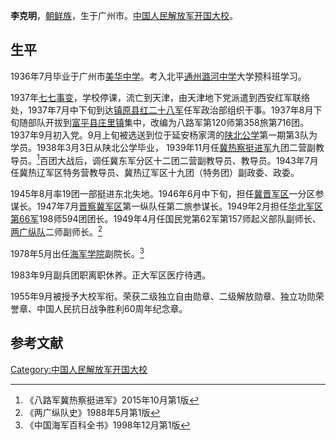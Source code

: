 '''李克明'''{{BD|1919年|10月|2014年|4月15日|catIdx=Li}}，[[朝鲜族|朝鲜族]]，生于广州市。[[中国人民解放军开国大校|中国人民解放军开国大校]]。

==生平==
1936年7月毕业于广州市[[美华中学|美华中学]]。考入北平[[通州|通州]][[潞河中学|潞河中学]]大学预科班学习。

1937年[[七七事变|七七事变]]，学校停课，流亡到天津，由天津地下党派遣到西安红军联络处，1937年7月中下旬到达[[镇原县|镇原县]][[红二十八军|红二十八军]]任军政治部组织干事。1937年8月下旬随部队开拔到[[富平县|富平县]][[庄里镇|庄里镇]]集中，改编为八路军第120师第358旅第716团。1937年9月初入党。9月上旬被选送到位于延安杨家湾的[[陕北公学|陕北公学]]第一期第3队为学员。1938年3月3日从陕北公学毕业，<!--分配到宋时轮支队（雁北支队）任政治干事，参与开辟大（大同）怀（怀仁）左（左云）敌后抗日根据地。1938年4月初跟随宋支队去冀热察。5月任八路军第四纵队11支队31大队政治干事。参加了“沙峪战斗”、冀东抗日大暴动、粉碎对平西根据地“分进合击、三次进攻”等战斗。-->1939年11月任[[冀热察挺进军|冀热察挺进军]]九团二营副教导员。<ref>《八路军冀热察挺进军》2015年10月第1版</ref>百团大战后，调任冀东军分区十二团二营副教导员、教导员。1943年7月任冀热辽军区特务营教导员、冀热辽军区十九团（特务团）副政委、政委。 

1945年8月率19团一部挺进东北失地。1946年6月中下旬，担任[[冀晋军区|冀晋军区]]一分区参谋长。1947年7月[[晋察冀军区|晋察冀军区]]第一纵队任第二旅参谋长。1949年2月担任[[华北军区|华北军区]][[中国人民解放军第66军|第66军]]198师594团团长。1949年4月任国民党第62军第157师起义部队副师长、[[两广纵队|两广纵队]]二师副师长。<ref>《两广纵队史》1988年5月第1版</ref> 
 
<!--1950年1月参加军委武官培训班。1950年6月担任海军司令部作战处副处长。1951年奉命率领和指挥海军工作组、海军快艇学校（后称第三海军学校）有关人员及海军青岛基地工兵营指战员日夜奋战，与苏联专家和各方人员努力，于6月13日将“重庆”舰打捞出水。1951年7月，奉命创建中国有史以来第一支潜水艇部队。被任命为由275名干部、战士组成的中国人民解放军潜水艇学习队副队长，赴辽宁旅顺老虎尾苏联红海军太平洋舰队潜水艇分队学习。1952年底，李克明再次接受中共中央军委命令，负责创建军委海军潜水艇学校。在半年时间内迅速组成了潜艇学校训练部、政治部、队列部、物保部、干部科和6个学员队。并制定出潜艇学校校规、校纪、各种规章制度；编制出十余种专业学习教材；完善学校各类设施、完备学校各类教育场所、教具、器材等；建立了保健、保洁、保卫设施等机构。 1953年夏季苏联海军决定在交还旅顺基地的同时向我海军赠送一条潜艇。交接仪式在旅顺隆重举行。他奉命前往接收。这是中国历史上中国海军第一艘真正的潜艇。左图为1953年6月21日，海军潜艇学校（第四海校）筹委会主任李克明等奉命代表海军到旅顺接收苏联海军太平洋舰队潜艇分队移交的一艘M型小型潜艇及相关设备。该潜艇苏联编号为48号，由于动力设备损坏，不能自航，6月30日海军派青岛基地参谋长杨国宇率328号拖船和洛阳号护卫舰驶往旅顺，7月6日将该艇拖回青岛。1954年4月经总参批准，将该艇移交给海军潜艇学校（第四海军学校）教学使用。1971年春报海军同意将该艇报废处理，并拆解。今天可以从苏联的海军资料中查到这艘命名为48号的M型潜艇，原命名为56号，系苏联尼古拉耶夫船厂生产。1935年3月25日开工，1935年11月20日下水，1936年10月19日服役。属于M--VI比斯型。1953年8月13日，中央军委发布命令，正式成立中国人民解放军第四海军学校（即海军潜艇学校）。李克明为首任常务副校长，负责第四海军学校的全盘工作（初期校长、政委空缺）。为潜艇学校打下了良好的作风基础。1954年6月19日，旅顺潜艇学习队结业，李克明获得海军颁发的独立操纵潜艇的银质潜艇徽记。 1954年6月19日，经毛泽东主席批准，在周恩来总理的直接领导下，以旅顺潜艇学习队为基础，人民海军的第一支潜水艇部队——海军独立潜水艇大队宣告成立。李克明担任常务副大队长。 1955年8月6日，潜艇独立大队扩建为"中国人民解放军潜水艇第一支队"，他任常务副支队长兼参谋长。1958年秋，海军组建潜艇第2支队，他出任首位支队长。1964年9月25日为中国人民解放军海军司令部潜艇部长。1964年11月5日，亲率129号潜艇，单枪匹马，驶出岛链，潜航42昼夜。带领65名官兵凯旋。1966年5月调任海军南海舰队副参谋长。任职期间为南海战区潜艇部队拓展，为“导弹驱逐舰”引入海军作战序列，埋头苦干，兢兢业业，做出卓越贡献。1974年元月参与西沙海战南海舰队指挥机关作战值班。海战结束后，受海军、舰队首长指令，担任总指挥率领舰队司政后军事主官前往西沙海域组织舰艇部队进行了大规模的军事演练。为熟悉和掌握南海水域、岛礁状况收集了大量的第一手资料，为捍卫祖国的领海主权、提高海军舰艇部队解放岛礁战斗力再建新功。1977年6月任职海军南海舰队顾问。1977年7月下旬他作为海军和南海舰队组织的联合指挥所重要成员，参与指挥了296潜艇深潜试验。-->1978年5月出任[[海军学院|海军学院]]副院长。<ref>《中国海军百科全书》1998年12月第1版 </ref> 

1983年9月副兵团职离职休养。正大军区医疗待遇。

1955年9月被授予大校军衔。荣获二级独立自由勋章、二级解放勋章、独立功勋荣誉章、中国人民抗日战争胜利60周年纪念章。
==参考文献==
<references/>
[[Category:中国人民解放军开国大校|Category:中国人民解放军开国大校]]